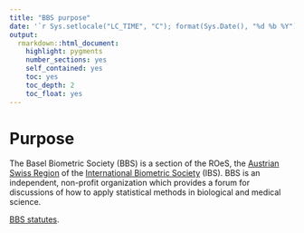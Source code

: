 ```yaml
---
title: "BBS purpose"
date: '`r Sys.setlocale("LC_TIME", "C"); format(Sys.Date(), "%d %b %Y")`'
output: 
  rmarkdown::html_document:
    highlight: pygments
    number_sections: yes
    self_contained: yes
    toc: yes
    toc_depth: 2
    toc_float: yes
---
```


# Purpose

The Basel Biometric Society (BBS) is a section of the ROeS, the [Austrian Swiss Region](https://www.ibs-roes.org/) of the [International Biometric Society](https://www.biometricsociety.org/) (IBS). BBS is an independent, non-profit organization which provides a forum for discussions of how to apply statistical methods in biological and medical science.

[BBS statutes](data/BBS_Statutes.pdf).



